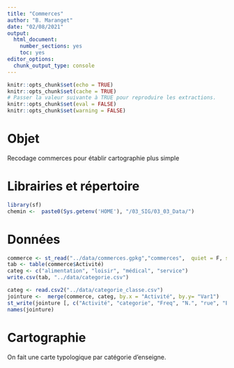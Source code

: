 ```yaml
---
title: "Commerces"
author: "B. Maranget"
date: "02/08/2021"
output: 
  html_document: 
    number_sections: yes
    toc: yes
editor_options: 
  chunk_output_type: console
---
```



```r
knitr::opts_chunk$set(echo = TRUE)
knitr::opts_chunk$set(cache = TRUE)
# Passer la valeur suivante à TRUE pour reproduire les extractions.
knitr::opts_chunk$set(eval = FALSE)
knitr::opts_chunk$set(warning = FALSE)
```


# Objet

Recodage commerces pour établir cartographie plus simple


# Librairies et répertoire

```r
library(sf)
chemin <-  paste0(Sys.getenv('HOME'), "/03_SIG/03_03_Data/")
```


# Données



```r
commerce <- st_read("../data/commerces.gpkg","commerces",  quiet = F, stringsAsFactors = F)
tab <- table(commerce$Activité)
categ <- c("alimentation", "loisir", "médical", "service")
write.csv(tab, "../data/categorie.csv")
```


```r
categ <- read.csv2("../data/categorie_classe.csv")
jointure <-  merge(commerce, categ, by.x = "Activité", by.y= "Var1")
st_write(jointure [, c("Activité", "categorie", "Freq", "N.", "rue", "Enseigne")], "../data/commerces.gpkg", "jointure", delete_layer = TRUE, quiet = TRUE)
names(jointure)
```

# Cartographie


On fait une carte typologique par catégorie d'enseigne.

```r

```


